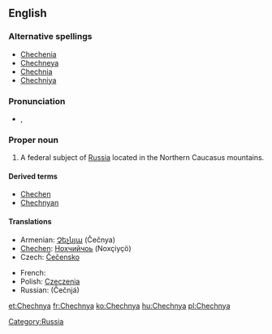 ==English==
{{wikipedia}}

===Alternative spellings===
* [[Chechenia]]
* [[Chechneya]]
* [[Chechnia]]
* [[Chechniya]]

===Pronunciation===
* {{a|UK}} {{IPA|/ˈtʃɛtʃ.ni.ə/|/ˈtʃɛtʃ.ɲi.ə/}}, {{SAMPA|/"tSEtS.ni.@/|/"tSEtS.Ji.@/}}

===Proper noun===
{{en-proper noun}}

# A federal subject of [[Russia]] located in the Northern Caucasus mountains.

====Derived terms====
* [[Chechen]]
* [[Chechnyan]]

====Translations====
{{trans-top|federal subject}}
* Armenian: [[Չեչնյա]] (Čečnya)
* [[Chechen]]: [[Нохчийчоь]] (Noxçiyçö)
* Czech: [[Čečensko]] {{n}}
{{trans-mid}}
* French: {{t|fr|Tchétchénie|f}}
* Polish: [[Czeczenia]] {{f}}
* Russian: {{t|ru|Чечня|f}} (Čečnjá)
{{trans-bottom}}

[[Category:Russia]]

[[et:Chechnya]]
[[fr:Chechnya]]
[[ko:Chechnya]]
[[hu:Chechnya]]
[[pl:Chechnya]]